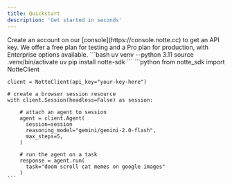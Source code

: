 ```yaml
---
title: Quickstart
description: 'Get started in seconds'
---
```


<Steps>
  <Step title="Get an API key from the console">
    Create an account on our [console](https://console.notte.cc) to get an API key. We offer a free plan for testing and a Pro plan for production, with Enterprise options available.
  </Step>
  <Step title="Install prerequisites">
    ```bash
    uv venv --python 3.11
    source .venv/bin/activate
    uv pip install notte-sdk
    ```
  </Step>
  <Step title="Run your first agent">
    ```python
    from notte_sdk import NotteClient

    client = NotteClient(api_key="your-key-here")

    # create a browser session resource
    with client.Session(headless=False) as session:

        # attach an agent to session
        agent = client.Agent(
          session=session
          reasoning_model="gemini/gemini-2.0-flash",
          max_steps=5,
        )

        # run the agent on a task
        response = agent.run(
          task="doom scroll cat memes on google images"
        )
    ```
  </Step>
</Steps>

